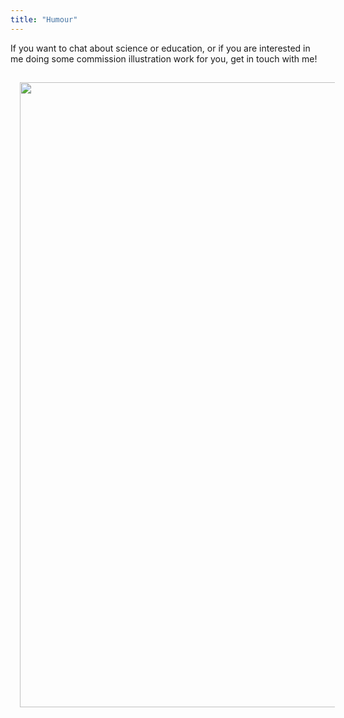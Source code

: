 ```yaml
---
title: "Humour"
---
```


If you want to chat about science or education, or if you are interested in me doing some commission illustration work for you, get in touch with me! 

<img align="centre" width="1000" style="padding: 15px" src="./hum.png">

